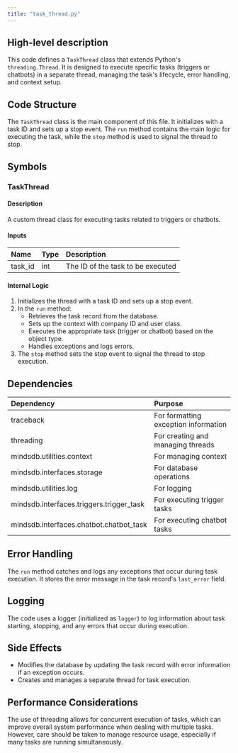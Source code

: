 ```yaml
---
title: "task_thread.py"
---
```


## High-level description
This code defines a `TaskThread` class that extends Python's `threading.Thread`. It is designed to execute specific tasks (triggers or chatbots) in a separate thread, managing the task's lifecycle, error handling, and context setup.

## Code Structure
The `TaskThread` class is the main component of this file. It initializes with a task ID and sets up a stop event. The `run` method contains the main logic for executing the task, while the `stop` method is used to signal the thread to stop.

## Symbols

### TaskThread
#### Description
A custom thread class for executing tasks related to triggers or chatbots.

#### Inputs
| Name | Type | Description |
|:-----|:-----|:------------|
| task_id | int | The ID of the task to be executed |

#### Internal Logic
1. Initializes the thread with a task ID and sets up a stop event.
2. In the `run` method:
   - Retrieves the task record from the database.
   - Sets up the context with company ID and user class.
   - Executes the appropriate task (trigger or chatbot) based on the object type.
   - Handles exceptions and logs errors.
3. The `stop` method sets the stop event to signal the thread to stop execution.

## Dependencies
| Dependency | Purpose |
|:-----------|:--------|
| traceback | For formatting exception information |
| threading | For creating and managing threads |
| mindsdb.utilities.context | For managing context |
| mindsdb.interfaces.storage | For database operations |
| mindsdb.utilities.log | For logging |
| mindsdb.interfaces.triggers.trigger_task | For executing trigger tasks |
| mindsdb.interfaces.chatbot.chatbot_task | For executing chatbot tasks |

## Error Handling
The `run` method catches and logs any exceptions that occur during task execution. It stores the error message in the task record's `last_error` field.

## Logging
The code uses a logger (initialized as `logger`) to log information about task starting, stopping, and any errors that occur during execution.

## Side Effects
- Modifies the database by updating the task record with error information if an exception occurs.
- Creates and manages a separate thread for task execution.

## Performance Considerations
The use of threading allows for concurrent execution of tasks, which can improve overall system performance when dealing with multiple tasks. However, care should be taken to manage resource usage, especially if many tasks are running simultaneously.